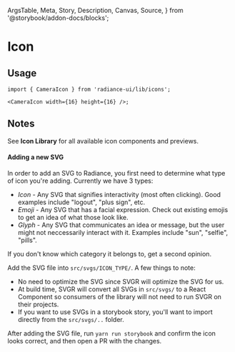   ArgsTable,
  Meta,
  Story,
  Description,
  Canvas,
  Source,
} from '@storybook/addon-docs/blocks';


<Meta title="Icon" />

# Icon

<ArgsTable of={IconStories.MockIcon} />

## Usage

```tsx
import { CameraIcon } from 'radiance-ui/lib/icons';

<CameraIcon width={16} height={16} />;
```

<Canvas>
  <Story story={IconStories.WithControls} />
</Canvas>

<Canvas>
  <Story story={IconStories.IconLibrary} />
</Canvas>

## Notes

See **Icon Library** for all available icon components and previews.

#### Adding a new SVG

In order to add an SVG to Radiance, you first need to determine what type
of icon you're adding. Currently we have 3 types:

- _Icon_ - Any SVG that signifies interactivity (most often clicking).
  Good examples include "logout", "plus sign", etc.
- _Emoji_ - Any SVG that has a facial expression. Check out existing
  emojis to get an idea of what those look like.
- _Glyph_ - Any SVG that communicates an idea or message, but the user
  might not neccessarily interact with it. Examples include "sun",
  "selfie", "pills".

If you don't know which category it belongs to, get a second opinion.

Add the SVG file into `src/svgs/ICON_TYPE/`. A few things to note:

- No need to optimize the SVG since SVGR will optimize the SVG for us.
- At build time, SVGR will convert all SVGs in `src/svgs/` to a React
  Component so consumers of the library will not need to run SVGR on
  their projects.
- If you want to use SVGs in a storybook story, you'll want to import
  directly from the `src/svgs/..` folder.

After adding the SVG file, run `yarn run storybook` and confirm the icon
looks correct, and then open a PR with the changes.
